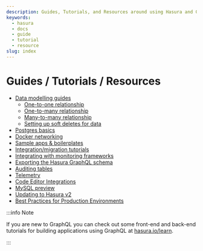 ```yaml
---
description: Guides, Tutorials, and Resources around using Hasura and GraphQL
keywords:
  - hasura
  - docs
  - guide
  - tutorial
  - resource
slug: index
---
```


# Guides / Tutorials / Resources

- [Data modelling guides](/guides/data-modelling/index.mdx)
  - [One-to-one relationship](/guides/data-modelling/one-to-one.mdx)
  - [One-to-many relationship](/guides/data-modelling/one-to-many.mdx)
  - [Many-to-many relationship](/guides/data-modelling/many-to-many.mdx)
  - [Setting up soft deletes for data](/guides/data-modelling/soft-deletes.mdx)
- [Postgres basics](/guides/postgres/index.mdx)
- [Docker networking](/guides/docker-networking.mdx)
- [Sample apps & boilerplates](/guides/sample-apps.mdx)
- [Integration/migration tutorials](/guides/integrations/index.mdx)
- [Integrating with monitoring frameworks](/guides/monitoring.mdx)
- [Exporting the Hasura GraphQL schema](/guides/export-graphql-schema.mdx)
- [Auditing tables](/guides/auditing-tables.mdx)
- [Telemetry](/guides/telemetry.mdx)
- [Code Editor Integrations](/guides/code-editor-integrations/index.mdx)
- [MySQL preview](/guides/mysql-preview.mdx)
- [Updating to Hasura v2](/guides/upgrade-hasura-v2.mdx)
- [Best Practices for Production Environments](/guides/best-practices-for-production/index.mdx)

:::info Note

If you are new to GraphQL you can check out some front-end and back-end
tutorials for building applications using GraphQL at
[hasura.io/learn](https://hasura.io/learn/).

:::
